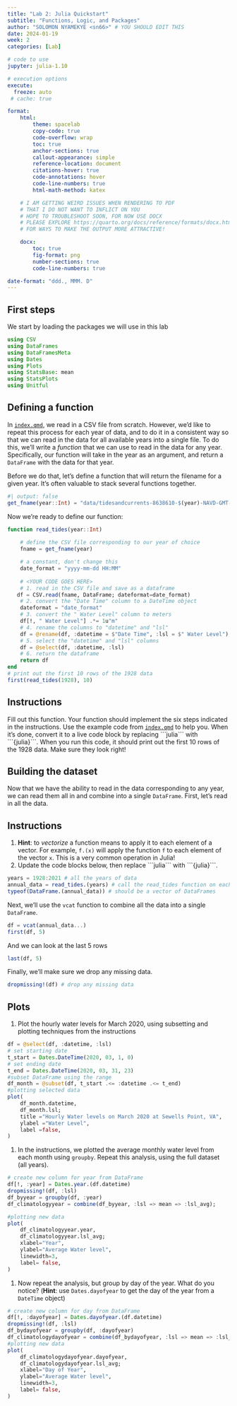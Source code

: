 ```yaml
---
title: "Lab 2: Julia Quickstart"
subtitle: "Functions, Logic, and Packages"
author: "SOLOMON NYAMEKYE <sn66>" # YOU SHOULD EDIT THIS
date: 2024-01-19
week: 2
categories: [Lab]

# code to use
jupyter: julia-1.10

# execution options
execute:
  freeze: auto  
 # cache: true

format: 
    html:
        theme: spacelab
        copy-code: true
        code-overflow: wrap
        toc: true
        anchor-sections: true
        callout-appearance: simple
        reference-location: document
        citations-hover: true
        code-annotations: hover
        code-line-numbers: true
        html-math-method: katex

    # I AM GETTING WEIRD ISSUES WHEN RENDERING TO PDF
    # THAT I DO NOT WANT TO INFLICT ON YOU
    # HOPE TO TROUBLESHOOT SOON, FOR NOW USE DOCX
    # PLEASE EXPLORE https://quarto.org/docs/reference/formats/docx.html
    # FOR WAYS TO MAKE THE OUTPUT MORE ATTRACTIVE!

    docx: 
        toc: true
        fig-format: png
        number-sections: true
        code-line-numbers: true

date-format: "ddd., MMM. D"
---
```


## First steps

We start by loading the packages we will use in this lab

```julia
using CSV
using DataFrames
using DataFramesMeta
using Dates
using Plots
using StatsBase: mean
using StatsPlots
using Unitful
```

## Defining a function

In [`index.qmd`](index.qmd), we read in a CSV file from scratch.
However, we'd like to repeat this process for each year of data, and to do it in a consistent way so that we can read in the data for all available years into a single file.
To do this, we'll write a *function* that we can use to read in the data for any year.
Specifically, our function will take in the year as an argument, and return a `DataFrame` with the data for that year.

Before we do that, let's define a function that will return the filename for a given year.
It's often valuable to stack several functions together.

```julia
#| output: false
get_fname(year::Int) = "data/tidesandcurrents-8638610-$(year)-NAVD-GMT-metric.csv"
```

Now we're ready to define our function:

```julia

function read_tides(year::Int)
    
    # define the CSV file corresponding to our year of choice
    fname = get_fname(year)

    # a constant, don't change this
    date_format = "yyyy-mm-dd HH:MM"
    
    # <YOUR CODE GOES HERE>
    # 1. read in the CSV file and save as a dataframe
   df = CSV.read(fname, DataFrame; dateformat=date_format)
    # 2. convert the "Date Time" column to a DateTime object
    dateformat = "date_format"
    # 3. convert the " Water Level" column to meters
    df[!, " Water Level"] .*= 1u"m"
    # 4. rename the columns to "datetime" and "lsl"
    df = @rename(df, :datetime = $"Date Time", :lsl = $" Water Level");
    # 5. select the "datetime" and "lsl" columns
    df = @select(df, :datetime, :lsl)
    # 6. return the dataframe
    return df
end
# print out the first 10 rows of the 1928 data
first(read_tides(1928), 10) 
```

::: {.callout-important}
## Instructions

Fill out this function.
Your function should implement the six steps indicated in the instructions.
Use the example code from [`index.qmd`](index.qmd) to help you.
When it's done, convert it to a live code block by replacing \```julia\``` with \```{julia}\```.
When you run this code, it should print out the first 10 rows of the 1928 data.
Make sure they look right!
:::

## Building the dataset

Now that we have the ability to read in the data corresponding to any year, we can read them all in and combine into a single `DataFrame`.
First, let's read in all the data.

::: {.callout-important}
## Instructions

1. **Hint**: to _vectorize_ a function means to apply it to each element of a vector. For example, `f.(x)` will apply the function `f` to each element of the vector `x`. This is a very common operation in Julia!
1. Update the code blocks below, then replace \```julia\``` with \```{julia}\```.
:::

```julia
years = 1928:2021 # all the years of data
annual_data = read_tides.(years) # call the read_tides function on each year (see hint above!)
typeof(DataFrame.(annual_data)) # should be a vector of DataFrames
```

Next, we'll use the `vcat` function to combine all the data into a single `DataFrame`.

```julia
df = vcat(annual_data...)
first(df, 5)
```

And we can look at the last 5 rows

```julia
last(df, 5)
```

Finally, we'll make sure we drop any missing data.

```julia
dropmissing!(df) # drop any missing data
```

## Plots
1. Plot the hourly water levels for March 2020, using subsetting and plotting techniques from the instructions

```julia
df = @select(df, :datetime, :lsl)
# set starting date
t_start = Dates.DateTime(2020, 03, 1, 0)
# set ending date
t_end = Dates.DateTime(2020, 03, 31, 23)
#subset DataFrame using the range
df_month = @subset(df, t_start .<= :datetime .<= t_end)
#plotting selected data
plot(
    df_month.datetime,
    df_month.lsl;
    title ="Hourly Water levels on March 2020 at Sewells Point, VA",
    ylabel ="Water Level",
    label =false,
)
```
1. In the instructions, we plotted the average monthly water level from each month using `groupby`. Repeat this analysis, using the full dataset (all years). 

```julia
# create new column for year from DataFrame
df[!, :year] = Dates.year.(df.datetime)
dropmissing!(df, :lsl)
df_byyear = groupby(df, :year)
df_climatologyyear = combine(df_byyear, :lsl => mean => :lsl_avg);

#plotting new data
plot(
    df_climatologyyear.year,
    df_climatologyyear.lsl_avg;
    xlabel="Year",
    ylabel="Average Water level",
    linewidth=3,
    label= false,
)
```



1. Now repeat the analysis, but group by day of the year. What do you notice? (**Hint**: use `Dates.dayofyear` to get the day of the year from a `DateTime` object)
```julia
# create new column for day from DataFrame
df[!, :dayofyear] = Dates.dayofyear.(df.datetime)
dropmissing!(df, :lsl)
df_bydayofyear = groupby(df, :dayofyear)
df_climatologydayofyear = combine(df_bydayofyear, :lsl => mean => :lsl_avg);
#plotting new data
plot(
    df_climatologydayofyear.dayofyear,
    df_climatologydayofyear.lsl_avg;
    xlabel="Day of Year",
    ylabel="Average Water level",
    linewidth=3,
    label= false,
)
```
